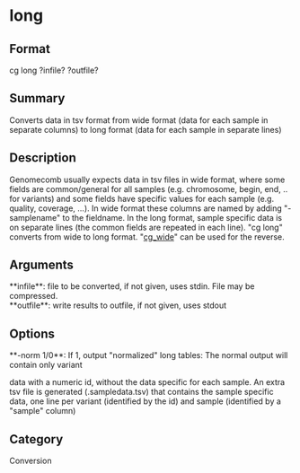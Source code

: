 = long =

== Format ==
cg long ?infile? ?outfile?

== Summary ==
Converts data in tsv format from wide format (data for each sample in separate columns) 
to long format (data for each sample in separate lines)


== Description ==
Genomecomb usually expects data in tsv files in wide format, where some fields are common/general
for all samples (e.g. chromosome, begin, end, .. for variants) and some fields have specific
values for each sample (e.g. quality, coverage, ...). In wide format these columns are named by
adding "-samplename" to the fieldname. In the long format, sample specific data is on separate
lines (the common fields are repeated in each line). 
"cg long" converts from wide to long format.
"[[cg_wide]]" can be used for the reverse.

== Arguments ==
; **infile**: file to be converted, if not given, uses stdin. File may be compressed.
; **outfile**: write results to outfile, if not given, uses stdout

== Options ==
; **-norm 1/0**: If 1, output "normalized" long tables: The normal output will contain only variant 
data with a numeric id, without the data specific for each sample. 
An extra tsv file is generated (<outfile>.sampledata.tsv) that contains the sample specific data, one line
per variant (identified by the id) and sample (identified by a "sample" column)

== Category ==
Conversion
